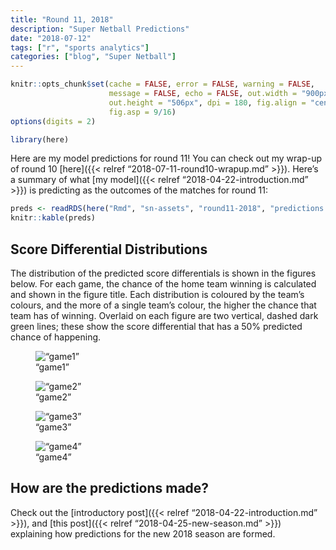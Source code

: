 ```yaml
---
title: "Round 11, 2018"
description: "Super Netball Predictions"
date: "2018-07-12"
tags: ["r", "sports analytics"]
categories: ["blog", "Super Netball"]
---
```


<!-- Time-stamp: <2018-07-14 17:07:16 (slane)> -->

```r
knitr::opts_chunk$set(cache = FALSE, error = FALSE, warning = FALSE,
                      message = FALSE, echo = FALSE, out.width = "900px",
                      out.height = "506px", dpi = 180, fig.align = "center",
                      fig.asp = 9/16)
options(digits = 2)

```

```r
library(here)

```

Here are my model predictions for round 11! You can check out my wrap-up of round 10 [here]({{< relref "2018-07-11-round10-wrapup.md" >}}). Here's a summary of what [my model]({{< relref "2018-04-22-introduction.md" >}}) is predicting as the outcomes of the matches for round 11:

```r
preds <- readRDS(here("Rmd", "sn-assets", "round11-2018", "predictions.rds"))
knitr::kable(preds)

```

## Score Differential Distributions

The distribution of the predicted score differentials is shown in the figures below. For each game, the chance of the home team winning is calculated and shown in the figure title. Each distribution is coloured by the team's colours, and the more of a single team's colour, the higher the chance that team has of winning. Overlaid on each figure are two vertical, dashed dark green lines; these show the score differential that has a 50% predicted chance of happening.

!["game1"](sn-assets/round11-2018/game-1.png)

!["game2"](sn-assets/round11-2018/game-2.png)

!["game3"](sn-assets/round11-2018/game-3.png)

!["game4"](sn-assets/round11-2018/game-4.png)

## How are the predictions made?

Check out the [introductory post]({{< relref "2018-04-22-introduction.md" >}}), and [this post]({{< relref "2018-04-25-new-season.md" >}}) explaining how predictions for the new 2018 season are formed.
